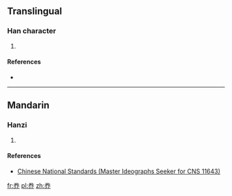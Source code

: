==Translingual==

===Han character===
{{Han char|rn=37|rad=大|as=05|sn=8|four=|canj=FQLL}}

# {{defn|Han|sort=大05}}

====References====
* {{Han ref|kx=0251.091|hdz=10536.041|uh=594D|ud=22861}}

----

==Mandarin==

===Hanzi===
{{cmn-hanzi|pin=[[yǎng]] ([[yang3]])|wg=yang<sup>3</sup>}}

# {{defn|lang=cmn|sort=大05}}

====References====
*[http://www.cns11643.gov.tw/AIDB/query_general_view.do?page=3&code=6467 Chinese National Standards (Master Ideographs Seeker for CNS 11643)]

[[fr:奍]]
[[pl:奍]]
[[zh:奍]]